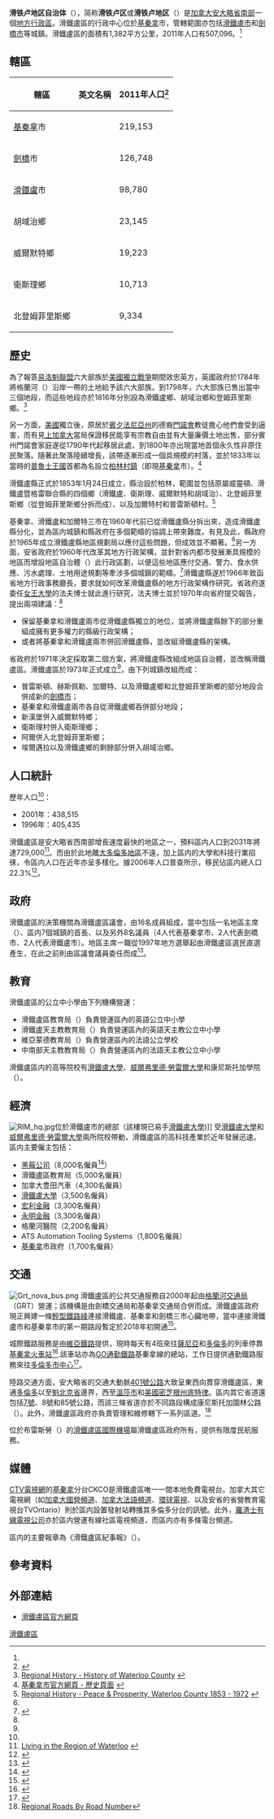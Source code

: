 {{noteTA
|1=zh-hans:滑铁卢;zh-hk:窩打老;zh-tw:滑鐵盧;
|2=zh-hans:基奇纳;zh-hk:基秦拿;zh-tw:基秦拿;
|3=zh-hans:威尔弗里德·劳雷尔;zh-hk:偉佛·羅利亞;zh-tw:威爾弗里德·勞雷爾;
}}
{{Infobox settlement
|name                   = 滑铁卢地区
|official_name          = 滑铁卢地区自治体<br>Regional Municipality of Waterloo
|native_name            = Waterloo Region
|settlement_type        = [[安大略省行政区划|地区（上层次）]]
|nickname               = 
|motto                  = {{lang-en|Peace, Prosperity}}（和平與繁榮）
|image_skyline          = {{multiple image
| border                 = infobox
| total_width            = 280
| image_style            = border:1;
| perrow                 = 1/2/2/
| image1                 = Downtown Kitchener, Ontario 2.jpg
| image2                 = University of Waterloo Nano Building.jpg
| image3                 = Looking across Waterloo Town Square towards the Sun Life building (tallest -- This is Waterloo - -2.jpg
| image4                 = Cambridge City Hall (36974733550).jpg
| image5                 = Europe-like Grand River scene, Cambridge, Ontario Cambridge-on-canada-peter-j-restivo-5292017 037.jpg
}}
|imagesize              =
|image_caption          = '''順時針：'''[[基秦拿|基秦拿]]市中心、[[滑鐵盧_(安大略省)|滑鐵盧]]市中心、{{le|劍橋大河|Grand River (Ontario)}}、[[劍橋_(安大略省)|劍橋]]市政廳、[[滑鐵盧大學|滑鐵盧大學]]納米中心
|image_flag             = 
|image_seal             = 
|image_map              = Map of Ontario WATERLOO.svg
|mapsize                = 
|map_caption            = 滑鐵盧區在[[安大略省|安大略省]]的位置
|subdivision_type       = [[國家|國家]]
|subdivision_name       = [[加拿大|加拿大]]
|subdivision_type1      = [[加拿大行政区划#省|省]]
|subdivision_name1      = [[安大略省|安大略省]]
|subdivision_type2      = 
|subdivision_name2      = 
|leader_title           = 主席
|leader_name            = Karen Redman
|leader_title1          = 行政機關
|leader_name1           = 滑鐵盧地區議會
|leader_title2          = [[加拿大國會下議院|國會下議員]]
|leader_name2           = Bryan May ([[加拿大自由黨|聯邦自由黨]])<br/>Raj Saini (聯邦自由黨)<br/>Tim Louis (聯邦自由黨)<br/>Marwan Tabbara (獨立)<br/>Bardish Chagger (聯邦自由黨)
|leader_title3          = [[安大略省議會|省議員]]
|leader_name3           = Mike Harris Jr. ([[安大略進步保守黨|安大略進步保守黨]])<br/>Belinda Karahalios ({{le|安大略新藍黨|New Blue Party of Ontario}}NBP)<br/>Laura Mae Lindo ({{le|安大略新民主黨|Ontario New Democratic Party}})<br/>Catherine Fife (安大略新民主黨)<br/>Amy Fee (安大略進步保守黨)
|City_board_type        =
|City_board_name1       =
|City_board_title1      =
|City_board_name2       =
|City_board_name3       =
|City_board_name4       =
|City_board_name5       =
|City_board_name6       =
|City_board_name7       =
|City_board_name8       =
|City_board_name9       =
|City_board_name10      =
|City_board_name11      =
|City_board_name12      =
|established_title      = 成立
|established_date       = 1853年（設縣）<br>1973年（改設地區自治體）
|area_magnitude         = 
|area_total             = 1,382.0
|TotalArea_sq_mi        = 
|area_land              = 1,368.94
|LandArea_sq_mi         = 
|area_water             = 
|WaterArea_sq_mi        = 
|area_water_percent     = 
|area_urban             =
|UrbanArea_sq_mi        =
|area_metro             = 
|MetroArea_sq_mi        =
|population_as_of       = 2011年
|population_note        = 
|population_total       = 
|population_metro       = 507,096<ref name=pop2011>{{cite web|url=http://www12.statcan.gc.ca/census-recensement/2011/dp-pd/prof/details/page.cfm?Lang=E&Geo1=CD&Code1=3530&Geo2=PR&Code2=35&Data=Count&SearchType=Begins&SearchPR=01&B1=All|title=2011 Community Profiles|publisher=Statistics Canada|accessdate=2015-08-03|archive-date=2020-09-28|archive-url=https://web.archive.org/web/20200928004900/https://www12.statcan.gc.ca/census-recensement/2011/dp-pd/prof/details/page.cfm?Lang=E&Geo1=CD&Code1=3530&Geo2=PR&Code2=35&Data=Count&SearchType=Begins&SearchPR=01&B1=All|dead-url=no}}</ref>
|population_urban       = 
|population_density     = 370.4
|population_density_mi2 = 
|timezone               = 北美東岸標準時間
|utc_offset             = -5
|timezone_DST           = 北美東岸日光節約時間
|utc_offset_DST         = -4
|latd=  |latm=  |lats= |latNS= 
|longd=  |longm=  |longs= |longEW= 
|elevation              = 
|elevation_ft           = 
|website                = [http://region.waterloo.on.ca/ 滑鐵盧區官方網頁]
|footnotes              = 
}}
'''滑铁卢地区自治体'''（{{lang-en|Regional Municipality of Waterloo}}），简称'''滑铁卢区'''或'''滑铁卢地区'''（{{lang|en|Waterloo Region}}）是[[加拿大|加拿大]][[安大略省|安大略省]][[南安大略|南部]]一個[[安大略省行政區劃|地方行政區]]。滑鐵盧區的行政中心位於[[基秦拿|基秦拿]]市，管轄範圍亦包括[[滑鐵盧_(安大略省)|滑鐵盧市]]和[[劍橋_(安大略省)|劍橋市]]等城鎮。滑鐵盧區的面積有1,382平方公里，2011年人口有507,096。<ref name=pop2011/>

==轄區==
{| class="wikitable sortable"
! bgcolor="#c0c0c0" | '''轄區'''
! bgcolor="#c0c0c0" | '''英文名稱'''
! bgcolor="#c0c0c0" | '''2011年人口<ref name=pop2011CSD>{{cite web |url=http://www12.statcan.ca/census-recensement/2011/dp-pd/hlt-fst/pd-pl/Table-Tableau.cfm?LANG=Eng&T=302&SR=1&S=51&O=A&RPP=9999&PR=35&CMA=0 |title=Population and dwelling counts, for Canada, provinces and territories, and census subdivisions (municipalities), 2011 and 2006 censuses |publisher=Statistics Canada |accessdate=2012-02-15 |archive-date=2016-12-20 |archive-url=https://web.archive.org/web/20161220205045/http://www12.statcan.ca/census-recensement/2011/dp-pd/hlt-fst/pd-pl/Table-Tableau.cfm?LANG=Eng&T=302&SR=1&S=51&O=A&RPP=9999&PR=35&CMA=0 |dead-url=no }}</ref>'''
|-
| [[基秦拿|基秦拿]]市
| {{lang|en|City of Kitchener}}
| 219,153
|-
| [[劍橋_(安大略省)|劍橋]]市
| {{lang|en|City of Cambridge}}
| 126,748
|-
| [[滑鐵盧_(安大略省)|滑鐵盧]]市
| {{lang|en|City of Waterloo}}
| 98,780
|-
| 胡域治鄉
| {{lang|en|Township of Woolwich}}
| 23,145
|-
| 威爾默特鄉
| {{lang|en|Township of Wilmot}}
| 19,223
|-
| 衛斯理鄉
| {{lang|en|Township of Wellesley}}
| 10,713 	
|-
| 北登姆菲里斯鄉
| {{lang|en|Township of North Dumfries}}
| 9,334
|}

==歷史==

為了報答[[易洛魁聯盟|易洛魁聯盟]]六大部族於[[美國獨立戰爭|美國獨立戰爭]]期間效忠英方，英國政府於1784年將格蘭河（{{lang|en|Grand River}}）沿岸一帶的土地給予該六大部族。到1798年，六大部族已售出當中三個地段，而這些地段亦於1816年分別設為滑鐵盧鄉、胡域治鄉和登姆菲里斯鄉。<ref name="CountyHistory">[http://region.waterloo.on.ca/web/region.nsf/DocID/254052BFAFFF5DE285256E04006E9A4B?OpenDocument Regional History - History of Waterloo County] {{webarchive|url=https://web.archive.org/web/20110119172323/http://www.region.waterloo.on.ca/web/region.nsf/DocID/254052BFAFFF5DE285256E04006E9A4B?OpenDocument |date=2011-01-19 }}</ref>

另一方面，[[美國|美國]]獨立後，原居於[[賓夕法尼亞州|賓夕法尼亞州]]的德裔[[門諾會|門諾會]]教徒擔心他們會受到逼害，而有見[[上加拿大|上加拿大]]當局保證移民能享有宗教自由並有大量廉價土地出售，部分賓州門諾會家庭遂從1790年代起移居此處，到1800年亦出現當地首個永久性非原住民聚落。隨著此聚落陸續增長，該帶逐漸形成一個具規模的村落，並於1833年以當時的[[普魯士王國|普魯士王國]]首都為名設立[[柏林|柏林]][[村鎮|村鎮]]（即現[[基秦拿|基秦拿]]市）。<ref name="kitchener.ca">[http://www.kitchener.ca/visiting_kitchener/history.html 基秦拿市官方網頁 - 歷史頁面] {{webarchive|url=https://web.archive.org/web/20110706184340/http://www.kitchener.ca/visiting_kitchener/history.html |date=2011-07-06 }}</ref>

滑鐵盧縣正式於1853年1月24日成立，縣治設於柏林，範圍並包括原屬威靈頓、滑鐵盧暨格雷聯合縣的四個鄉（滑鐵盧、衛斯理、威爾默特和胡域治）、北登姆菲里斯鄉（從登姆菲里斯鄉分拆而成）、以及加爾特村和普雷斯頓村。<ref name="GovtHistory">[http://region.waterloo.on.ca/web/region.nsf/DocID/63C468981ACA86E385256E0500504073?OpenDocument Regional History - Peace & Prosperity, Waterloo County 1853 - 1972] {{webarchive|url=https://web.archive.org/web/20110119172324/http://www.region.waterloo.on.ca/web/region.nsf/DocID/63C468981ACA86E385256E0500504073?OpenDocument |date=2011-01-19 }}</ref>

基秦拿、滑鐵盧和加爾特三市在1960年代前已從滑鐵盧縣分拆出來，造成滑鐵盧縣分化，並為區内城鎮和縣政府在多個範疇的協調上帶來難度。有見及此，縣政府於1965年成立滑鐵盧縣地區規劃局以應付這些問題，但成效並不顯著。<ref name="GovtHistory"/>另一方面，安省政府於1960年代改革其地方行政架構，並針對省内都市發展漸具規模的地區而增設地區自治體（{{lang|en|regional municipality}}）此行政區劃，以便這些地區應付交通、警力、食水供應、污水處理、土地用途規劃等牽涉多個城鎮的範疇。<ref>{{Cite web |url=http://www.ontario.ca/en/your_government/004615 |title=Municipal Government in Ontario |access-date=2010-05-03 |archive-date=2009-10-23 |archive-url=https://web.archive.org/web/20091023042742/http://www.ontario.ca/en/your_government/004615 |dead-url=no }}</ref>滑鐵盧縣遂於1966年致函省地方行政事務廳長，要求就如何改革滑鐵盧縣的地方行政架構作研究。省政府遂委任[[女王大學_(加拿大)|女王大學]]的法夫博士就此進行研究，法夫博士並於1970年向省府提交報告，提出兩項建議：<ref name="GovtHistory"/>

*保留基秦拿和滑鐵盧兩市從滑鐵盧縣獨立的地位，並將滑鐵盧縣餘下的部分重組成擁有更多權力的縣級行政架構；
*或者將基秦拿和滑鐵盧兩市併回滑鐵盧縣，並改組滑鐵盧縣的架構。

省政府於1971年決定採取第二個方案，將滑鐵盧縣改組成地區自治體，並改稱滑鐵盧區。滑鐵盧區於1973年正式成立<ref name="CountyHistory"/>，由下列城鎮改組而成：
*普雷斯頓、赫斯佩勒、加爾特、以及滑鐵盧鄉和北登姆菲里斯鄉的部分地段合併成新的[[劍橋_(安大略省)|劍橋市]]；
*基秦拿和滑鐵盧兩市各自從滑鐵盧鄉吞併部分地段；
*新漢堡併入威爾默特鄉；
*衛斯理村併入衛斯理鄉；
*阿爾併入北登姆菲里斯鄉；
*埃爾邁拉以及滑鐵盧鄉的剩餘部分併入胡域治鄉。

==人口統計==
{{Canada census
 |2011_population=507,096 | 2011_pop_delta=6.1 | 2011_land_area=1368.94 | 2011_pop_density=370.4
 |2011_median_age= | 2011_median_age_m= | 2011_median_age_f=
 |2011_total_pvt_dwell=202,121 | 2011_mean_hh_income= | 2011_access_date=2012-03-26
 |2006_population=478,121 | 2006_pop_delta=9.0 | 2006_land_area=1368.64 | 2006_pop_density=349.3
 |2006_median_age=36.4 | 2006_median_age_m=35.5 | 2006_median_age_f=37.4
 |2006_total_pvt_dwell=187,088 | 2006_mean_hh_income= | 2006_access_date=2012-03-26
 |2001_population=438,515 | 2001_pop_delta=8.2 | 2001_land_area=1368.55 | 2001_pop_density=320.4
 |2001_median_age=35.3 | 2001_median_age_m=34.4 | 2001_median_age_f=36.1
 |2001_total_pvt_dwell=166,813 | 2001_mean_hh_income= | 2001_access_date=2012-03-26
}}

歷年人口<ref name="cp2001"/>：
* 2001年：438,515
* 1996年：405,435

滑鐵盧區是安大略省西南部增長速度最快的地區之一，預料區内人口到2031年將達729,000<ref>[http://www.region.waterloo.on.ca/web/region.nsf/DocID/25A26ADFBFAC05638525760B00646754?OpenDocument Living in the Region of Waterloo<!-- Bot generated title -->] {{webarchive|url=https://web.archive.org/web/20110601020723/http://www.region.waterloo.on.ca/web/region.nsf/DocID/25A26ADFBFAC05638525760B00646754?OpenDocument |date=2011-06-01 }}</ref>。而由於此地離[[大多倫多地區|大多倫多地區]]不遠，加上區内的大學和科技行業招徠，令區内人口在近年亦呈多樣化。據2006年人口普查所示，移民佔區内總人口22.3%<ref>{{cite web |url=http://www.region.waterloo.on.ca/web/region.nsf/DocID/293601FE5DB4A6438525762E00631400/$file/Bulletin_6.pdf |title=Region of Waterloo Census Bulletin |publisher=Region of Waterloo |accessdate=2011-03-16 }}{{dead link|date=2018年3月 |bot=InternetArchiveBot |fix-attempted=yes }}</ref>。

==政府==
滑鐵盧區的決策機關為滑鐵盧區議會，由16名成員組成，當中包括一名地區主席（{{lang|en|Regional Chair}}）、區内7個城鎮的首長、以及另外8名議員（4人代表基秦拿市、2人代表劍橋市、2人代表滑鐵盧市）。地區主席一職從1997年地方選舉起由滑鐵盧區選民直選產生，在此之前則由區議會議員委任而成<ref name=regionalcouncilwaterloo>{{cite web |url=http://www.regionofwaterloo.ca/en/regionalGovernment/regionalcouncil.asp |title=Regional Council - Region of Waterloo |publisher=Region of Waterloo |accessdate=2011-07-04 |deadurl=yes |archiveurl=https://web.archive.org/web/20110709065256/http://www.regionofwaterloo.ca/en/regionalgovernment/regionalcouncil.asp |archivedate=2011年7月9日 |df= }}</ref>。

==教育==
滑鐵盧區的公立中小學由下列機構營運：

*滑鐵盧區教育局（{{lang|en|Waterloo Region District School Board}}）負責營運區內的英語公立中小學
*滑鐵盧天主教教育局（{{lang|en|Waterloo Catholic District School Board}}）負責營運區內的英語天主教公立中小學
*維亞蒙德教育局（{{lang|fr|Conseil scolaire Viamonde}}）負責營運區內的法語公立學校
*中南部天主教教育局（{{lang|fr|Conseil scolaire de district catholique Centre-Sud}}）負責營運區內的法語天主教公立中小學

滑鐵盧區内的高等院校有[[滑鐵盧大學|滑鐵盧大學]]、[[威爾弗里德·勞雷爾大學|威爾弗里德·勞雷爾大學]]和康尼斯托加學院（{{lang|en|Conestoga College}}）。

==經濟==
[[File:RIM_hq.jpg|thumb]]位於滑鐵盧市的總部（該樓現已易手[[滑鐵盧大學|滑鐵盧大學]])]]
受[[滑鐵盧大學|滑鐵盧大學]]和[[威爾弗里德·勞雷爾大學|威爾弗里德·勞雷爾大學]]兩所院校帶動，滑鐵盧區的高科技產業於近年發展迅速。區内主要僱主包括：

* [[黑莓公司|黑莓公司]]（8,000名僱員<ref>{{Cite news
| title = 25,500 in region are out of work; Downturn feels familiar
| url = http://news.therecord.com/News/CanadaWorld/article/503311
| quote = Research In Motion's local workforce has grown to more than 8,000 from 450 in early 2000
| access-date = 2010-05-03
| archive-url = https://web.archive.org/web/20100130064132/http://news.therecord.com/News/CanadaWorld/article/503311
| archive-date = 2010-01-30
| dead-url = yes
}}</ref>）
* 滑鐵盧區教育局（5,000名僱員）
* 加拿大豊田汽車（4,300名僱員）
* [[滑鐵盧大學|滑鐵盧大學]]（3,500名僱員）
* [[宏利金融|宏利金融]]（3,300名僱員）
* [[永明金融集團股份|永明金融]]（3,300名僱員）
* 格蘭河醫院（2,200名僱員）
* ATS Automation Tooling Systems（1,800名僱員）
* [[基秦拿|基秦拿]]市政府（1,700名僱員）

==交通==
[[Image:Grt_nova_bus.png|thumb]]
滑鐵盧區的公共交通服務自2000年起由[[格蘭河交通局|格蘭河交通局]]（GRT）營運；該機構是由劍橋交通局和基秦拿交通局合併而成。滑鐵盧區政府現正興建一條[[滑鐵盧區輕鐵|輕型鐵路綫]]連接滑鐵盧、基秦拿和劍橋三市心臟地帶，當中連接滑鐵盧市和基秦拿市的第一期路段暫定於2018年初開通<ref name="Metro141013">{{cite journal |url=http://www.metro-magazine.com/news/story/2014/10/waterloo-region-s-rapid-transit-system-to-shape-growth-development.aspx |title=Waterloo Region's Rapid Transit System to Shape Growth, Development |magazine=Metro Magazine |date=2014-10-13 |accessdate=2015-07-19 |journal= |archive-date=2014-10-25 |archive-url=https://web.archive.org/web/20141025195718/http://www.metro-magazine.com/news/story/2014/10/waterloo-region-s-rapid-transit-system-to-shape-growth-development.aspx |dead-url=no }}</ref>。

城際鐵路服務是由[[維亞鐵路|維亞鐵路]]提供，現時每天有4班來往[[薩尼亞市|薩尼亞]]和[[多倫多|多倫多]]的列車停靠[[基秦拿火車站|基秦拿火車站]]<ref name="VIASchedule">{{cite website |url=http://www.viarail.ca/sites/all/files/media/pdfs/schedules/october2016/24-25_Toronto-London-Sarnia.pdf |title=Timetable: Toronto - London - Sarnia and Sarnia - London - Toronto |access-date=2017-04-05 |archive-date=2017-05-19 |archive-url=https://web.archive.org/web/20170519132728/http://www.viarail.ca/sites/all/files/media/pdfs/schedules/october2016/24-25_Toronto-London-Sarnia.pdf |dead-url=no }}</ref>.該車站亦為[[GO運輸|GO通勤鐵路]]基秦拿線的總站，工作日提供通勤鐵路服務來往[[多倫多市中心|多倫多市中心]]<ref name="GOservice">{{Cite web
|url=http://news.therecord.com/article/419977
|title=GO wants trains to Kitchener by 2011
|first=Kevin
|last=Swayze
|publisher=Waterloo Region Record
|date=2008-09-25
|accessdate=2008-10-03
|archive-url=https://web.archive.org/web/20090129083700/http://news.therecord.com/article/419977
|archive-date=2009-01-29
|dead-url=yes
}}</ref>。

陸路交通方面，安大略省的交通大動脈[[安大略401號省道|401號公路]]大致呈東西向貫穿滑鐵盧區，東通[[多倫多|多倫多]]以至[[魁北克省|魁北克省]]邊界，西至[[溫莎_(安大略省)|溫莎市]]和[[美國|美國]][[密芝根州|密芝根州]][[底特律|底特律]]。區内其它省道還包括[[安大略7號省道|7號]]、8號和85號公路，而該三條省道亦於不同路段構成康尼斯托加園林公路（{{lang|en|Conestoga Parkway}}）。此外，滑鐵盧區政府亦負責管理和維修轄下一系列區道。<ref>[http://www.region.waterloo.on.ca/web/region.nsf/97dfc347666efede85256e590071a3d4/e572bf8e20627fc1852570280052f6d3/$FILE/Regional%20Roads%20Sorted%20by%20Road%20Number.pdf Regional Roads By Road Number]{{Dead link|date=2018年6月 |bot=InternetArchiveBot |fix-attempted=no }}</ref>

位於布雷斯勞（{{lang|en|Breslau}}）的[[滑鐵盧區國際機場|滑鐵盧區國際機場]]屬滑鐵盧區政府所有，提供有限度民航服務。

==媒體==
[[CTV電視網|CTV電視網]]的[[基秦拿|基秦拿]]分台CKCO是滑鐵盧區唯一一間本地免費電視台。加拿大其它電視網（如[[加拿大國營頻道|加拿大國營頻道]]、[[加拿大法語頻道|加拿大法語頻道]]、[[環球電視_(加拿大)|環球電視]]、以及安省的省營教育電視台TVOntario）則於區内設置發射站轉播其多倫多分台的訊號。此外，[[羅渣士通訊集團|羅渣士有線電視公司]]亦於區内營運有線社區電視頻道，而區内亦有多條電台頻道。

區内的主要報章為《滑鐵盧區紀事報》（{{lang|en|The Record}}）。

==參考資料==
{{reflist|2}}
{{安大略省行政区划}}
==外部連結==
{{commonscat|Regional Municipality of Waterloo}}
* [http://www.region.waterloo.on.ca 滑鐵盧區官方網頁] {{Wayback|url=http://www.region.waterloo.on.ca/ |date=20200812033417 }}

[[Category:滑鐵盧區|]]